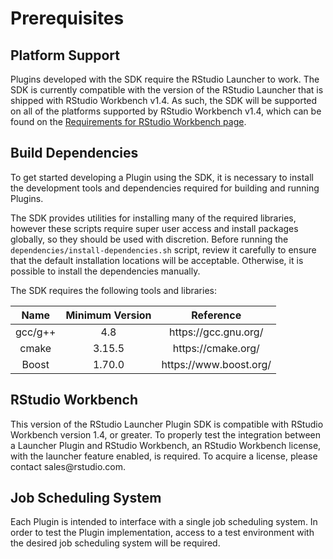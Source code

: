 # Prerequisites {#prereqs}

## Platform Support {#plat-support}

Plugins developed with the SDK require the RStudio Launcher to work. The SDK is currently compatible with the version of the RStudio Launcher that is shipped with RStudio Workbench v1.4. As such, the SDK will be supported on all of the platforms supported by RStudio Workbench v1.4, which can be found on the [Requirements for RStudio Workbench page](https://docs.rstudio.com/rsp/requirements/).

## Build Dependencies {#builddep}

To get started developing a Plugin using the SDK, it is necessary to install the development tools and dependencies required for building and running Plugins.

The SDK provides utilities for installing many of the required libraries, however these scripts require super user access and install packages globally, so they should be used with discretion. Before running the `dependencies/install-dependencies.sh` script, review it carefully to ensure that the default installation locations will be acceptable. Otherwise, it is possible to install the dependencies manually.

The SDK requires the following tools and libraries:

  Name     Minimum Version          Reference
--------  -----------------  -----------------------
gcc/g++   4.8                https://gcc.gnu.org/
cmake     3.15.5             https://cmake.org/
Boost     1.70.0             https://www.boost.org/


## RStudio Workbench {#rsw}

This version of the RStudio Launcher Plugin SDK is compatible with RStudio Workbench version 1.4, or greater. To properly test the integration between a Launcher Plugin and RStudio Workbench, an RStudio Workbench license, with the launcher feature enabled, is required. To acquire a license, please contact sales@rstudio.com.

## Job Scheduling System {#jss}

Each Plugin is intended to interface with a single job scheduling system. In order to test the Plugin implementation, access to a test environment with the desired job scheduling system will be required.
